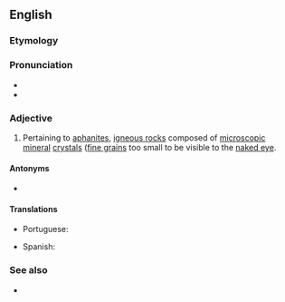 ==English==

===Etymology===
{{suffix|en|aphanite|ic}}

===Pronunciation===
* {{IPA|en|/ˌæf.əˈnɪt.ɪk/}}
* {{rhymes|en|ɪtɪk|s=4}}

===Adjective===
{{en-adj}}

# {{lb|en|geology|petrology}} Pertaining to [[aphanite]]s, [[igneous rock]]s composed of [[microscopic]] [[mineral]] [[crystal]]s ([[fine-grained|fine grains]] too small to be visible to the [[naked eye]].

====Antonyms====
* {{l|en|phaneritic}}

====Translations====
{{trans-top|having crystals too fine to be seen by the naked eye}}
* Portuguese: {{t|pt|afanítico}}
{{trans-mid}}
* Spanish: {{t+|es|afanítico}}
{{trans-bottom}}

===See also===
* {{projectlink/Wikipedia|aphanite}}